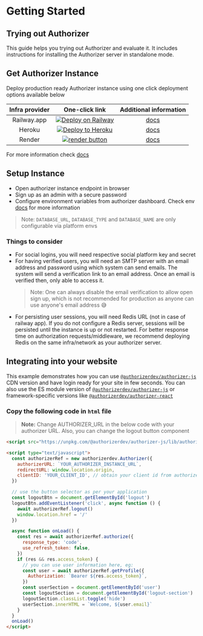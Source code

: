 # Getting Started

## Trying out Authorizer

This guide helps you trying out Authorizer and evaluate it. It includes instructions for installing the Authorizer server in standalone mode.

## Get Authorizer Instance

Deploy production ready Authorizer instance using one click deployment options available below

| **Infra provider** |                                                                                           **One-click link**                                                                                            |               **Additional information**               |
| :----------------: | :-----------------------------------------------------------------------------------------------------------------------------------------------------------------------------------------------------: | :----------------------------------------------------: |
|    Railway.app     |                     <a target="_blank" href="https://railway.app/new/template/nwXp1C?referralCode=FEF4uT"><img src="https://railway.app/button.svg"  alt="Deploy on Railway" /></a>                     | [docs](https://docs.authorizer.dev/deployment/railway) |
|       Heroku       |  <a target="_blank" href="https://heroku.com/deploy?template=https://github.com/authorizerdev/authorizer-heroku"><img src="https://www.herokucdn.com/deploy/button.svg" alt="Deploy to Heroku" /></a>   | [docs](https://docs.authorizer.dev/deployment/heroku)  |
|       Render       | <a target="_blank" href="https://render.com/deploy?repo=https://github.com/authorizerdev/authorizer-render"><img alt="render button" src="https://render.com/images/deploy-to-render-button.svg" /></a> | [docs](https://docs.authorizer.dev/deployment/render)  |

For more information check [docs](https://docs.authorizer.dev/getting-started/)

## Setup Instance

- Open authorizer instance endpoint in browser
- Sign up as an admin with a secure password
- Configure environment variables from authorizer dashboard. Check env [docs](/core/env) for more information

> Note: `DATABASE_URL`, `DATABASE_TYPE` and `DATABASE_NAME` are only configurable via platform envs

### Things to consider

- For social logins, you will need respective social platform key and secret
- For having verified users, you will need an SMTP server with an email address and password using which system can send emails. The system will send a verification link to an email address. Once an email is verified then, only able to access it.
  > Note: One can always disable the email verification to allow open sign up, which is not recommended for production as anyone can use anyone's email address 😅
- For persisting user sessions, you will need Redis URL (not in case of railway app). If you do not configure a Redis server, sessions will be persisted until the instance is up or not restarted. For better response time on authorization requests/middleware, we recommend deploying Redis on the same infra/network as your authorizer server.

## Integrating into your website

This example demonstrates how you can use [`@authorizerdev/authorizer-js`](/authorizer-js/getting-started) CDN version and have login ready for your site in few seconds. You can also use the ES module version of [`@authorizerdev/authorizer-js`](/authorizer-js/getting-started) or framework-specific versions like [`@authorizerdev/authorizer-react`](/authorizer-react/getting-started)

### Copy the following code in `html` file

> **Note:** Change AUTHORIZER_URL in the below code with your authorizer URL. Also, you can change the logout button component

```html
<script src="https://unpkg.com/@authorizerdev/authorizer-js/lib/authorizer.min.js"></script>

<script type="text/javascript">
  const authorizerRef = new authorizerdev.Authorizer({
    authorizerURL: `YOUR_AUTHORIZER_INSTANCE_URL`,
    redirectURL: window.location.origin,
    clientID: 'YOUR_CLIENT_ID', // obtain your client id from authorizer dashboard
  })

  // use the button selector as per your application
  const logoutBtn = document.getElementById('logout')
  logoutBtn.addEventListener('click', async function () {
    await authorizerRef.logout()
    window.location.href = '/'
  })

  async function onLoad() {
    const res = await authorizerRef.authorize({
      response_type: 'code',
      use_refresh_token: false,
    })
    if (res && res.access_token) {
      // you can use user information here, eg:
      const user = await authorizerRef.getProfile({
        Authorization: `Bearer ${res.access_token}`,
      })
      const userSection = document.getElementById('user')
      const logoutSection = document.getElementById('logout-section')
      logoutSection.classList.toggle('hide')
      userSection.innerHTML = `Welcome, ${user.email}`
    }
  }
  onLoad()
</script>
```
